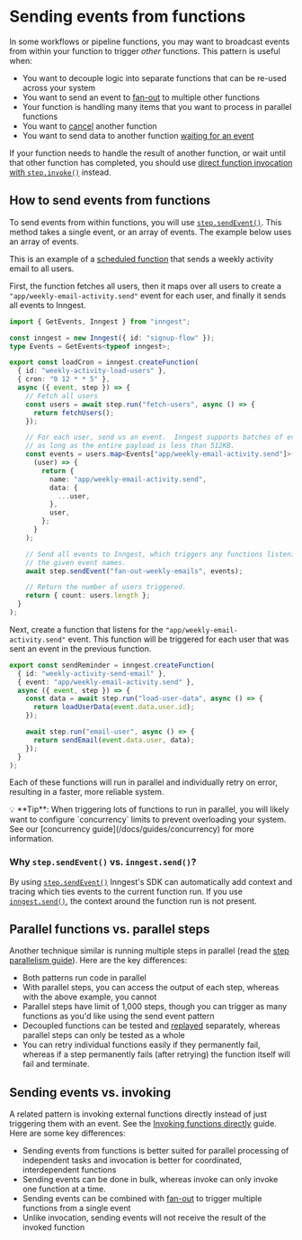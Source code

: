 

# Sending events from functions

In some workflows or pipeline functions, you may want to broadcast events from within your function to trigger _other_ functions. This pattern is useful when:

* You want to decouple logic into separate functions that can be re-used across your system
* You want to send an event to [fan-out](/docs/guides/fan-out-jobs) to multiple other functions
* Your function is handling many items that you want to process in parallel functions
* You want to [cancel](/docs/guides/cancel-running-functions) another function
* You want to send data to another function [waiting for an event](/docs/reference/functions/step-wait-for-event)

If your function needs to handle the result of another function, or wait until that other function has completed, you should use [direct function invocation with `step.invoke()`](/docs/guides/invoking-functions-directly) instead.

## How to send events from functions

To send events from within functions, you will use [`step.sendEvent()`](/docs/reference/functions/step-send-event). This method takes a single event, or an array of events. The example below uses an array of events.

This is an example of a [scheduled function](/docs/guides/scheduled-functions) that sends a weekly activity email to all users.

First, the function fetches all users, then it maps over all users to create a `"app/weekly-email-activity.send"` event for each user, and finally it sends all events to Inngest.

```ts
import { GetEvents, Inngest } from "inngest";

const inngest = new Inngest({ id: "signup-flow" });
type Events = GetEvents<typeof inngest>;

export const loadCron = inngest.createFunction(
  { id: "weekly-activity-load-users" },
  { cron: "0 12 * * 5" },
  async ({ event, step }) => {
    // Fetch all users
    const users = await step.run("fetch-users", async () => {
      return fetchUsers();
    });

    // For each user, send us an event.  Inngest supports batches of events
    // as long as the entire payload is less than 512KB.
    const events = users.map<Events["app/weekly-email-activity.send"]>(
      (user) => {
        return {
          name: "app/weekly-email-activity.send",
          data: {
            ...user,
          },
          user,
        };
      }
    );

    // Send all events to Inngest, which triggers any functions listening to
    // the given event names.
    await step.sendEvent("fan-out-weekly-emails", events);

    // Return the number of users triggered.
    return { count: users.length };
  }
);
```

Next, create a function that listens for the `"app/weekly-email-activity.send"` event. This function will be triggered for each user that was sent an event in the previous function.

```ts
export const sendReminder = inngest.createFunction(
  { id: "weekly-activity-send-email" },
  { event: "app/weekly-email-activity.send" },
  async ({ event, step }) => {
    const data = await step.run("load-user-data", async () => {
      return loadUserData(event.data.user.id);
    });

    await step.run("email-user", async () => {
      return sendEmail(event.data.user, data);
    });
  }
);
```

Each of these functions will run in parallel and individually retry on error, resulting in a faster, more reliable system.

<Callout>
  💡 **Tip**: When triggering lots of functions to run in parallel, you will likely want to configure `concurrency` limits to prevent overloading your system. See our [concurrency guide](/docs/guides/concurrency) for more information.
</Callout>

### Why `step.sendEvent()` vs. `inngest.send()`?

By using [`step.sendEvent()`](/docs/reference/functions/step-send-event) Inngest's SDK can automatically add context and tracing which ties events to the current function run. If you use [`inngest.send()`](/docs/reference/events/send), the context around the function run is not present.

## Parallel functions vs. parallel steps

Another technique similar is running multiple steps in parallel (read the [step parallelism guide](/docs/guides/step-parallelism)). Here are the key differences:

* Both patterns run code in parallel
* With parallel steps, you can access the output of each step, whereas with the above example, you cannot
* Parallel steps have limit of 1,000 steps, though you can trigger as many functions as you'd like using the send event pattern
* Decoupled functions can be tested and [replayed](/docs/platform/replay) separately, whereas parallel steps can only be tested as a whole
* You can retry individual functions easily if they permanently fail, whereas if a step permanently fails (after retrying) the function itself will fail and terminate.

## Sending events vs. invoking

A related pattern is invoking external functions directly instead of just triggering them with an event. See the [Invoking functions directly](/docs/guides/invoking-functions-directly) guide. Here are some key differences:

* Sending events from functions is better suited for parallel processing of independent tasks and invocation is better for coordinated, interdependent functions
* Sending events can be done in bulk, whereas invoke can only invoke one function at a time.
* Sending events can be combined with [fan-out](/docs/guides/fan-out-jobs) to trigger multiple functions from a single event
* Unlike invocation, sending events will not receive the result of the invoked function

